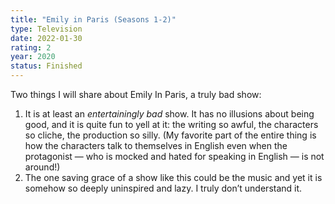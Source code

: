 ```yaml
---
title: "Emily in Paris (Seasons 1-2)"
type: Television
date: 2022-01-30
rating: 2
year: 2020
status: Finished
---
```


Two things I will share about Emily In Paris, a truly bad show:

1. It is at least an _entertainingly bad_ show. It has no illusions about being good, and it is quite fun to yell at it: the writing so awful, the characters so cliche, the production so silly. (My favorite part of the entire thing is how the characters talk to themselves in English even when the protagonist — who is mocked and hated for speaking in English — is not around!)
2. The one saving grace of a show like this could be the music and yet it is somehow so deeply uninspired and lazy. I truly don’t understand it.
